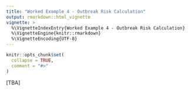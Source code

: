 ```yaml
---
title: "Worked Example 4 - Outbreak Risk Calculation"
output: rmarkdown::html_vignette
vignette: >
  %\VignetteIndexEntry{Worked Example 4 - Outbreak Risk Calculation}
  %\VignetteEngine{knitr::rmarkdown}
  %\VignetteEncoding{UTF-8}
---
```


```r
knitr::opts_chunk$set(
  collapse = TRUE,
  comment = "#>"
)
```

[TBA]
